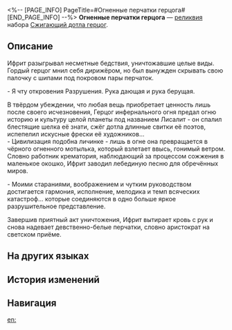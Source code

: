 <%-- [PAGE_INFO]
PageTitle=#Огненные перчатки герцога#
[END_PAGE_INFO] --%>
{{Реликвия Инфобокс
|id          = 61152
|Изображение = Предмет Огненные перчатки герцога.png
|Набор       = Сжигающий дотла герцог
|Предмет     = Руки
|Упоминания  = 
}}
{{Описание|Пара девственно-белых перчаток с ворсом из чистого пламени. Под тонким шёлком скрывается лютая жестокость.}}
'''Огненные перчатки герцога''' — [[реликвия]] набора [[Сжигающий дотла герцог]].

==Описание==
Ифрит разыгрывал несметные бедствия, уничтожавшие целые виды. Гордый герцог мнил себя дирижёром, но был вынужден скрывать свою палочку с шипами под покровом пары перчаток.

- Я чту откровения Разрушения. Рука дающая и рука берущая.

В твёрдом убеждении, что любая вещь приобретает ценность лишь после своего исчезновения, Герцог инфернального огня предал огню историю и культуру целой планеты под названием Лисалит - он спалил блестящие шелка её знати, сжёг дотла длинные свитки её поэтов, испепелил искусные фрески её художников...<br />- Цивилизация подобна личинке - лишь в огне она превращается в чёрного огненного мотылька, который взлетает ввысь, гонимый ветром.<br />Словно работник крематория, наблюдающий за процессом сожжения в маленькое окошко, Ифрит заводил лебединую песню для обречённых миров.

- Моими стараниями, воображением и чутким руководством достигается гармония, исполнение, мелодика и темп всяческих катастроф... которые соединяются в одно больше яркое разрушительное представление.

Завершив приятный акт уничтожения, Ифрит вытирает кровь с рук и снова надевает девственно-белые перчатки, словно аристократ на светском приёме.

==На других языках==
{{На других языках
|en   = Grand Duke's Gloves of Fieryfur
|zhs  = 大公的绒火指套
|zht  = 大公的絨火指套
|ja   = {{Rubi|大公|たいこう}}の{{Rubi|炎|ほのお}}の{{Rubi|手袋|てぶくろ}}
|ko   = 대공의 화염 장갑
|es   = Guantes llameantes de terciopelo del gran duque
|fr   = Gantelets de feurrure du grand duc
|ru   = Огненные перчатки герцога
|th   = Grand Duke's Gloves of Fieryfur
|vi   = Bao Tay Lửa Nhung Đại Công Tước
|de   = Lodernde Samthandschuhe des Erzherzogs
|id   = Grand Duke's Gloves of Fieryfur
|pt   = Luvas de Pelo Incandescente do Grão-Duque
}}

==История изменений==
{{История изменений|3.5}}

==Навигация==
{{Набор Реликвий Навбокс|Сжигающий дотла герцог}}

[[en:]]